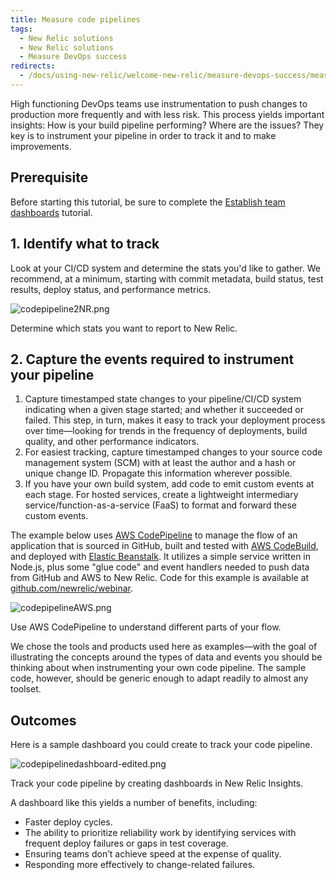 ```yaml
---
title: Measure code pipelines
tags:
  - New Relic solutions
  - New Relic solutions
  - Measure DevOps success
redirects:
  - /docs/using-new-relic/welcome-new-relic/measure-devops-success/measure-code-pipelines
---
```


High functioning DevOps teams use instrumentation to push changes to production more frequently and with less risk. This process yields important insights: How is your build pipeline performing? Where are the issues? They key is to instrument your pipeline in order to track it and to make improvements.

## Prerequisite

Before starting this tutorial, be sure to complete the [Establish team dashboards](https://docs.newrelic.com/docs/using-new-relic/welcome-new-relic/measure-devops-success/establish-team-dashboards-gather-visualize-key-metrics) tutorial.

## 1. Identify what to track

Look at your CI/CD system and determine the stats you'd like to gather. We recommend, at a minimum, starting with commit metadata, build status, test results, deploy status, and performance metrics.

![codepipeline2NR.png](./images/codepipeline2NR.png "codepipeline2NR.png")

<figcaption>
  Determine which stats you want to report to New Relic.
</figcaption>

## 2. Capture the events required to instrument your pipeline

1. Capture timestamped state changes to your pipeline/CI/CD system indicating when a given stage started; and whether it succeeded or failed. This step, in turn, makes it easy to track your deployment process over time—looking for trends in the frequency of deployments, build quality, and other performance indicators.
2. For easiest tracking, capture timestamped changes to your source code management system (SCM) with at least the author and a hash or unique change ID. Propagate this information wherever possible.
3. If you have your own build system, add code to emit custom events at each stage. For hosted services, create a lightweight intermediary service/function-as-a-service (FaaS) to format and forward these custom events.

The example below uses [AWS CodePipeline](https://aws.amazon.com/codepipeline/) to manage the flow of an application that is sourced in GitHub, built and tested with [AWS CodeBuild](https://aws.amazon.com/codebuild/), and deployed with [Elastic Beanstalk](https://aws.amazon.com/elasticbeanstalk/). It utilizes a simple service written in Node.js, plus some "glue code" and event handlers needed to push data from GitHub and AWS to New Relic. Code for this example is available at [github.com/newrelic/webinar](https://github.com/newrelic/webinar).

![codepipelineAWS.png](./images/codepipelineAWS.png "codepipelineAWS.png")

<figcaption>
  Use AWS CodePipeline to understand different parts of your flow.
</figcaption>

We chose the tools and products used here as examples—with the goal of illustrating the concepts around the types of data and events you should be thinking about when instrumenting your own code pipeline. The sample code, however, should be generic enough to adapt readily to almost any toolset.

## Outcomes

Here is a sample dashboard you could create to track your code pipeline.

![codepipelinedashboard-edited.png](./images/codepipelinedashboard-edited.png "codepipelinedashboard-edited.png")

<figcaption>
  Track your code pipeline by creating dashboards in New Relic Insights.
</figcaption>

A dashboard like this yields a number of benefits, including:

* Faster deploy cycles.
* The ability to prioritize reliability work by identifying services with frequent deploy failures or gaps in test coverage.
* Ensuring teams don’t achieve speed at the expense of quality.
* Responding more effectively to change-related failures.

